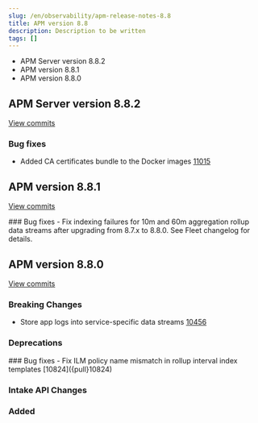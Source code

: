 ```yaml
---
slug: /en/observability/apm-release-notes-8.8
title: APM version 8.8
description: Description to be written
tags: []
---
```


<div id="apm-release-notes-8.8"></div>

* <DocLink slug="/en/observability/apm-release-notes-8.8" section="apm-server-version-882">APM Server version 8.8.2</DocLink>
* <DocLink slug="/en/observability/apm-release-notes-8.8" section="apm-version-881">APM version 8.8.1</DocLink>
* <DocLink slug="/en/observability/apm-release-notes-8.8" section="apm-version-880">APM version 8.8.0</DocLink>

<div id="apm-release-notes-8.8.2"></div>

## APM Server version 8.8.2

[View commits](https://github.com/elastic/apm-server/compare/v8.8.1\...v8.8.2)

<div id="bug_fixes"></div>

### Bug fixes
- Added CA certificates bundle to the Docker images [11015]({pull}11015)

<div id="apm-release-notes-8.8.1"></div>

## APM version 8.8.1

[View commits](https://github.com/elastic/apm-server/compare/v8.8.0\...v8.8.1)

<div id="bug_fixes"></div>
### Bug fixes
- Fix indexing failures for 10m and 60m aggregation rollup data streams after upgrading from 8.7.x to 8.8.0. See Fleet changelog for details.

<div id="apm-release-notes-8.8.0"></div>

## APM version 8.8.0

[View commits](https://github.com/elastic/apm-server/compare/v8.7.2\...v8.8.0)

<div id="breaking_changes"></div>

### Breaking Changes
- Store app logs into service-specific data streams [10456]({pull}10456)

<div id="deprecations"></div>

### Deprecations

<div id="bug_fixes"></div>
### Bug fixes
- Fix ILM policy name mismatch in rollup interval index templates [10824]({pull}10824)

<div id="intake_api_changes"></div>

### Intake API Changes

<div id="added"></div>

### Added
